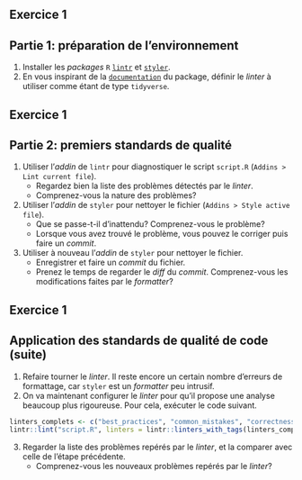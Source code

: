 ## Exercice 1

:::{.callout-tip collapse="true" icon=false}
## Partie 1: préparation de l'environnement

:::{.incremental}
1. Installer les _packages_ `R` [`lintr`](https://github.com/r-lib/lintr) et [`styler`](https://github.com/r-lib/styler).
2. En vous inspirant de la [`documentation`](https://github.com/r-lib/lintr) du package, définir le _linter_ à utiliser comme étant de type `tidyverse`.
:::

:::


## Exercice 1

:::{.callout-tip collapse="true" icon=false}
## Partie 2: premiers standards de qualité

:::{.incremental}
1. Utiliser l'_addin_ de `lintr` pour diagnostiquer le script `script.R` (`Addins > Lint current file`).
    + Regardez bien la liste des problèmes détectés par le _linter_.
    + Comprenez-vous la nature des problèmes?
2. Utiliser l'_addin_ de `styler` pour nettoyer le fichier (`Addins > Style active file`).
    + Que se passe-t-il d'inattendu? Comprenez-vous le problème?
    + Lorsque vous avez trouvé le problème, vous pouvez le corriger puis faire un _commit_.
3. Utiliser à nouveau l'_addin_ de `styler` pour nettoyer le fichier.
    + Enregistrer et faire un _commit_ du fichier.
    + Prenez le temps de regarder le _diff_ du _commit_. Comprenez-vous les modifications faites par le _formatter_?
:::

:::

## Exercice 1

:::{.callout-tip collapse="true" icon=false}
## Application des standards de qualité de code (suite)

:::{.incremental}
1. Refaire tourner le _linter_. Il reste encore un certain nombre d'erreurs de formattage, car `styler` est un _formatter_ peu intrusif.
2. On va maintenant configurer le _linter_ pour qu'il propose une analyse beaucoup plus rigoureuse. Pour cela, exécuter le code suivant. 

```r
linters_complets <- c("best_practices", "common_mistakes", "correctness", "efficiency", "readability", "style")
lintr::lint("script.R", linters = lintr::linters_with_tags(linters_complets))
```

3. Regarder la liste des problèmes repérés par le _linter_, et la comparer avec celle de l'étape précédente.
    + Comprenez-vous les nouveaux problèmes repérés par le _linter_?   
<!-- 9. On peut maintenant tester un autre _formatter_ plus intrusif. Pour cela, -->
<!-- installer le _package_ `formatR`, exécuter `formatR::tidy_source("script.R", width.cutoff = 50)`. Régler les erreurs inattendues s'il y en a. Le script reformatté est imprimé dans la console. Copier le script reformatté, et le coller dans l'éditeur et remplacer. A ce stade, faire un _commit_. Prenez le temps de regarder le _diff_ du _commit_. Comprenez-vous les modifications faites par le _formatter_? -->
<!-- 10. Refaire tourner le _linter_. Corriger les lignes manuellement (vous pouvez utiliser <kbd>CTRL</kbd>+<kbd>I</kbd> pour aligner des lignes ensemble).  -->
:::

:::
